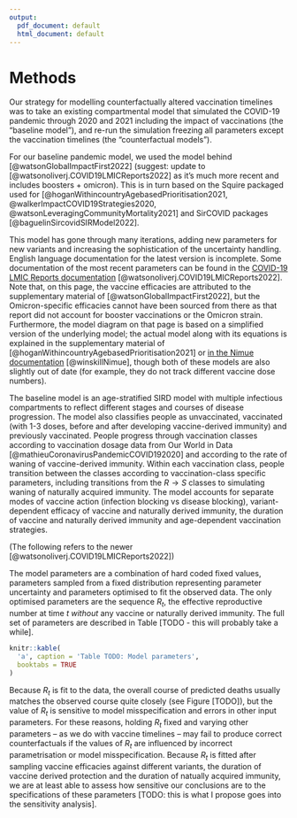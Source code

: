 ```yaml
---
output:
  pdf_document: default
  html_document: default
---
```

# Methods

Our strategy for modelling counterfactually altered vaccination timelines was to take an existing compartmental model that simulated the COVID-19 pandemic through 2020 and 2021 including the impact of vaccinations (the "baseline model"), and re-run the simulation freezing all parameters except the vaccination timelines (the "counterfactual models").

For our baseline pandemic model, we used the model behind [@watsonGlobalImpactFirst2022] (suggest: update to [@watsonoliverj.COVID19LMICReports2022] as it's much more recent and includes boosters + omicron). This is in turn based on the Squire packaged used for [@hoganWithincountryAgebasedPrioritisation2021, @walkerImpactCOVID19Strategies2020, @watsonLeveragingCommunityMortality2021] and SirCOVID packages [@baguelinSircovidSIRModel2022]. 

This model has gone through many iterations, adding new parameters for new variants and increasing the sophistication of the uncertainty handling. English language documentation for the latest version is incomplete. Some documentation of the most recent parameters can be found in the [COVID-19 LMIC Reports documentation](https://web.archive.org/web/20221230232942/https://mrc-ide.github.io/global-lmic-reports/parameters.html) [@watsonoliverj.COVID19LMICReports2022]. Note that, on this page, the vaccine efficacies are attributed to the supplementary material of [@watsonGlobalImpactFirst2022], but the Omicron-specific efficacies cannot have been sourced from there as that report did not account for booster vaccinations or the Omicron strain. Furthermore, the model diagram on that page is based on a simplified version of the underlying model; the actual model along with its equations is explained in the supplementary material of [@hoganWithincountryAgebasedPrioritisation2021] or [in the Nimue documentation](https://web.archive.org/web/20221230232915/https://mrc-ide.github.io/nimue/index.html) [@winskillNimue], though both of these models are also slightly out of date (for example, they do not track different vaccine dose numbers).

The baseline model is an age-stratified SIRD model with multiple infectious compartments to reflect different stages and courses of disease progression. The model also classifies people as unvaccinated, vaccinated (with 1-3 doses, before and after developing vaccine-derived immunity) and previously vaccinated. People progress through vaccination classes according to vaccination dosage data from Our World in Data [@mathieuCoronavirusPandemicCOVID192020] and according to the rate of waning of vaccine-derived immunity. Within each vaccination class, people transition between the classes according to vaccination-class specific parameters, including transitions from the $R\to S$ classes to simulating waning of naturally acquired immunity. The model accounts for separate modes of vaccine action (infection blocking vs disease blocking), variant-dependent efficacy of vaccine and naturally derived immunity, the duration of vaccine and naturally derived immunity and age-dependent vaccination strategies. 

(The following refers to the newer [@watsonoliverj.COVID19LMICReports2022])

The model parameters are a combination of hard coded fixed values, parameters sampled from a fixed distribution representing parameter uncertainty and parameters optimised to fit the observed data. The only optimised parameters are the sequence $R_t$, the effective reproductive number at time $t$ *without* any vaccine or naturally derived immunity. The full set of parameters are described in Table [TODO - this will probably take a while].

```r
knitr::kable(
  'a', caption = 'Table TODO: Model parameters',
  booktabs = TRUE
)
```

Because $R_t$ is fit to the data, the overall course of predicted deaths usually matches the observed course quite closely (see Figure [TODO]), but the value of $R_t$ is sensitive to model misspecification and errors in other input parameters. For these reasons, holding $R_t$ fixed and varying other parameters -- as we do with vaccine timelines -- may fail to produce correct counterfactuals if the values of $R_t$ are influenced by incorrect parametrisation or model misspecification. Because $R_t$ is fitted after sampling vaccine efficacies against different variants, the duration of vaccine derived protection and the duration of natually acquired immunity, we are at least able to assess how sensitive our conclusions are to the specifications of these parameters [TODO: this is what I propose goes into the sensitivity analysis].
